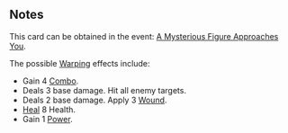 {{CardPage
|quote = There's a lot of things going on in there...
|description = [[Warping]] <br/> [[Expend]], [[Sticky]]
|cost = 1
|character = Other
|rarity = Unique
|decktype = Battle
|cardtype = Item
|keywords = [[Warping]], [[Expend]], [[Sticky]]
}}

==Notes==
This card can be obtained in the event: [[A Mysterious Figure Approaches You]].

The possible [[Warping]] effects include:
*Gain 4 [[Combo]].
*Deals 3 base damage. Hit all enemy targets.
*Deals 2 base damage. Apply 3 [[Wound]].
*[[Heal]] 8 Health.
*Gain 1 [[Power]].